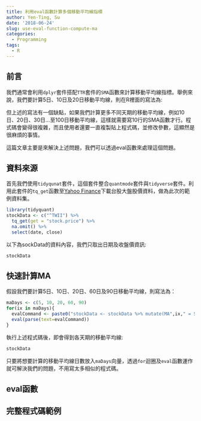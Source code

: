 ```yaml
---
title: 利用eval函數計算多個移動平均線指標
author: Yen-Ting, Su
date: '2018-06-24'
slug: use-eval-function-compute-ma
categories:
  - Programming
tags:
  - R
---
```


## 前言

我們通常會利用`dplyr`套件搭配`TTR`套件的`SMA`函數來計算移動平均線指標。舉例來說，我們要計算5日、10日及20日移動平均線，則在R裡面的寫法為:

<script src="https://gist.github.com/SuYenTing/401635f5198fc4542596dd11b65a5eb2.js?file=2018-06-24-use-eval-function-compute-ma-1"></script>

但上述的寫法有一個缺點，如果我們計算更多不同天期的移動平均線，例如10日、20日、30日...至100日移動平均線，這樣就需要寫10行的SMA函數才行。程式碼會變得很複雜，而且使用者還要一直複製貼上程式碼，並修改參數，這顯然是很麻煩的事情。

這篇文章主要是來解決上述問題，我們可以透過eval函數來處理這個問題。

## 資料來源

首先我們使用`tidyqunat`套件，這個套件整合`quantmode`套件與`tidyverse`套件。利用此套件的`tq_get`函數至[Yahoo Finance](https://finance.yahoo.com/)下載台股大盤股價資料，做為此次的範例資料集。

```r
library(tidyquant)
stockData <- c("^TWII") %>% 
  tq_get(get = "stock.price") %>% 
  na.omit() %>%
  select(date, close)
```

<script src="https://gist.github.com/SuYenTing/401635f5198fc4542596dd11b65a5eb2.js?file=2018-06-24-use-eval-function-compute-ma-2"></script>

以下為sockData的資料內容，我們只取出日期及收盤價資訊:

```r
stockData
```

## 快速計算MA

假設我們要計算5日、10日、20日、60日及90日移動平均線，則寫法為：

```r
maDays <- c(5, 10, 20, 60, 90)
for(ix in maDays){
  evalCommand <- paste0("stockData <- stockData %>% mutate(MA",ix," = SMA(close, ", ix,"))")
  eval(parse(text=evalCommand))
}
```

<script src="https://gist.github.com/SuYenTing/401635f5198fc4542596dd11b65a5eb2.js?file=2018-06-24-use-eval-function-compute-ma-3"></script>

執行上述程式碼後，即會得到各天期的移動平均線:

```r
stockData
```

只要將想要計算的移動平均線日數放入`maDays`向量，透過`for`迴圈及`eval`函數運作就可解決我們的問題，不用寫太多相似的程式碼。

## eval函數



## 完整程式碼範例

<script src="https://gist.github.com/SuYenTing/401635f5198fc4542596dd11b65a5eb2.js?file=2018-06-24-use-eval-function-compute-ma"></script>


